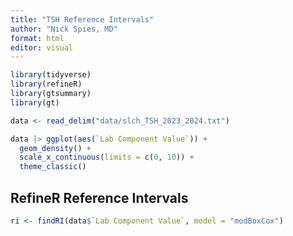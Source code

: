 ```yaml
---
title: "TSH Reference Intervals"
author: "Nick Spies, MD"
format: html
editor: visual
---
```


```r

library(tidyverse)
library(refineR)
library(gtsummary)
library(gt)

data <- read_delim("data/slch_TSH_2023_2024.txt")
```

```r

data |> ggplot(aes(`Lab Component Value`)) + 
  geom_density() +
  scale_x_continuous(limits = c(0, 10)) + 
  theme_classic()
```

## RefineR Reference Intervals

```r

ri <- findRI(data$`Lab Component Value`, model = "modBoxCox")
```
